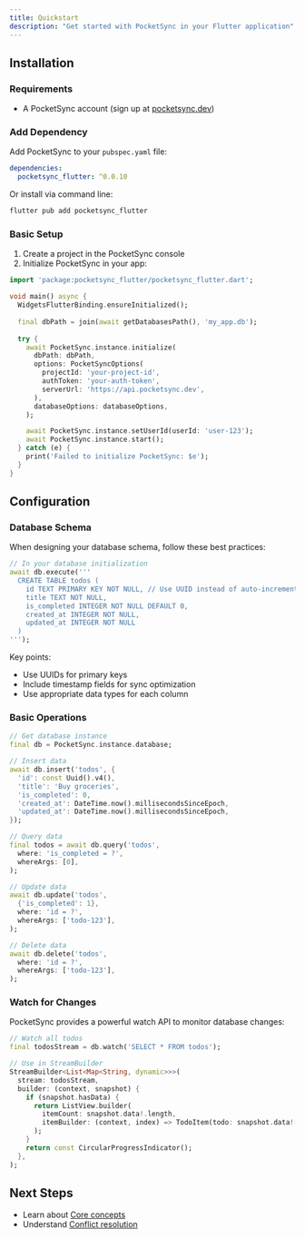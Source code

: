 ```yaml
---
title: Quickstart
description: "Get started with PocketSync in your Flutter application"
---
```


## Installation

### Requirements

- A PocketSync account (sign up at [pocketsync.dev](https://pocketsync.dev))

### Add Dependency

Add PocketSync to your `pubspec.yaml` file:

```yaml
dependencies:
  pocketsync_flutter: ^0.0.10
```

Or install via command line:

```bash
flutter pub add pocketsync_flutter
```

### Basic Setup

1. Create a project in the PocketSync console
2. Initialize PocketSync in your app:

```dart
import 'package:pocketsync_flutter/pocketsync_flutter.dart';

void main() async {
  WidgetsFlutterBinding.ensureInitialized();
  
  final dbPath = join(await getDatabasesPath(), 'my_app.db');
  
  try {
    await PocketSync.instance.initialize(
      dbPath: dbPath,
      options: PocketSyncOptions(
        projectId: 'your-project-id',
        authToken: 'your-auth-token',
        serverUrl: 'https://api.pocketsync.dev',
      ),
      databaseOptions: databaseOptions,
    );

    await PocketSync.instance.setUserId(userId: 'user-123');
    await PocketSync.instance.start();
  } catch (e) {
    print('Failed to initialize PocketSync: $e');
  }
}
```

## Configuration

### Database Schema

When designing your database schema, follow these best practices:

```dart
// In your database initialization
await db.execute('''
  CREATE TABLE todos (
    id TEXT PRIMARY KEY NOT NULL, // Use UUID instead of auto-increment
    title TEXT NOT NULL,
    is_completed INTEGER NOT NULL DEFAULT 0,
    created_at INTEGER NOT NULL,
    updated_at INTEGER NOT NULL
  )
''');
```

Key points:
- Use UUIDs for primary keys
- Include timestamp fields for sync optimization
- Use appropriate data types for each column

### Basic Operations

```dart
// Get database instance
final db = PocketSync.instance.database;

// Insert data
await db.insert('todos', {
  'id': const Uuid().v4(),
  'title': 'Buy groceries',
  'is_completed': 0,
  'created_at': DateTime.now().millisecondsSinceEpoch,
  'updated_at': DateTime.now().millisecondsSinceEpoch,
});

// Query data
final todos = await db.query('todos',
  where: 'is_completed = ?',
  whereArgs: [0],
);

// Update data
await db.update('todos',
  {'is_completed': 1},
  where: 'id = ?',
  whereArgs: ['todo-123'],
);

// Delete data
await db.delete('todos',
  where: 'id = ?',
  whereArgs: ['todo-123'],
);
```

### Watch for Changes

PocketSync provides a powerful watch API to monitor database changes:

```dart
// Watch all todos
final todosStream = db.watch('SELECT * FROM todos');

// Use in StreamBuilder
StreamBuilder<List<Map<String, dynamic>>>(
  stream: todosStream,
  builder: (context, snapshot) {
    if (snapshot.hasData) {
      return ListView.builder(
        itemCount: snapshot.data!.length,
        itemBuilder: (context, index) => TodoItem(todo: snapshot.data![index]),
      );
    }
    return const CircularProgressIndicator();
  },
);
```

## Next Steps

- Learn about [Core concepts](/core-concepts/offline-first)
- Understand [Conflict resolution](/core-concepts/conflict-resolution)